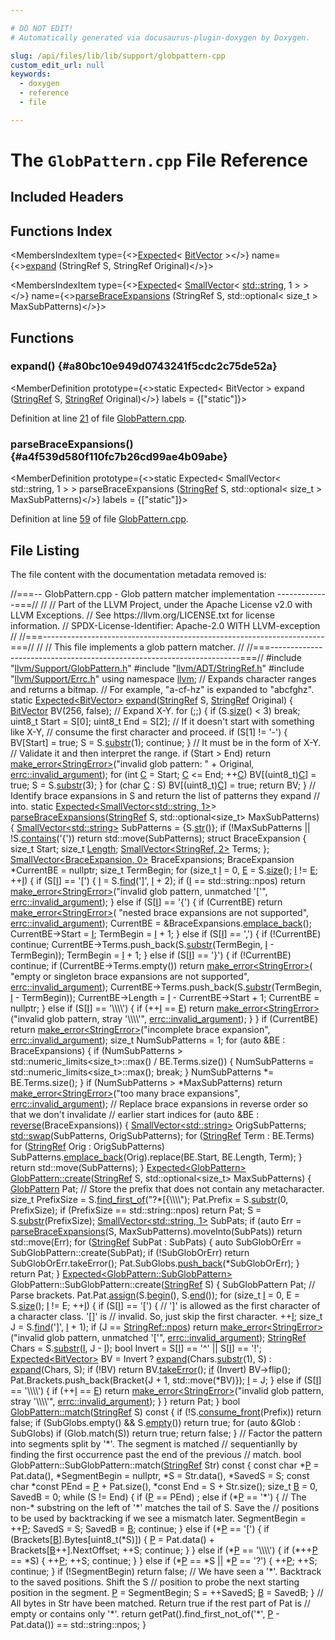 ```yaml
---

# DO NOT EDIT!
# Automatically generated via docusaurus-plugin-doxygen by Doxygen.

slug: /api/files/lib/lib/support/globpattern-cpp
custom_edit_url: null
keywords:
  - doxygen
  - reference
  - file

---
```





# The `GlobPattern.cpp` File Reference

<DoxygenPage pluginConfig={pluginConfig}>



## Included Headers

<IncludesList>
<IncludesListItem
  filePath="llvm/Support/GlobPattern.h"
  permalink="/docs/api/files/include/include/llvm/include/llvm/support/globpattern-h"
  isLocal="true" />
<IncludesListItem
  filePath="llvm/ADT/StringRef.h"
  permalink="/docs/api/files/include/include/llvm/include/llvm/adt/stringref-h"
  isLocal="true" />
<IncludesListItem
  filePath="llvm/Support/Errc.h"
  permalink="/docs/api/files/include/include/llvm/include/llvm/support/errc-h"
  isLocal="true" />
</IncludesList>

## Functions Index

<MembersIndex>

<MembersIndexItem
  type={<><a href="/docs/api/classes/llvm/expected">Expected</a>&lt; <a href="/docs/api/classes/llvm/bitvector">BitVector</a> &gt;</>}
  name={<><a href="#a80bc10e949d0743241f5cdc2c75de52a">expand</a> (StringRef S, StringRef Original)</>}>
</MembersIndexItem>

<MembersIndexItem
  type={<><a href="/docs/api/classes/llvm/expected">Expected</a>&lt; <a href="/docs/api/classes/llvm/smallvector">SmallVector</a>&lt; <a href="/docs/api/files/include/include/llvm/include/llvm/demangle/itaniumdemangle-h/#ae2b0d0345572d6718e219aa76d1d54edab45cffe084dd3d20d928bee85e7b0f21">std::string</a>, 1 &gt; &gt;</>}
  name={<><a href="#a4f539d580f110fc7b26cd99ae4b09abe">parseBraceExpansions</a> (StringRef S, std::optional&lt; size&#95;t &gt; MaxSubPatterns)</>}>
</MembersIndexItem>

</MembersIndex>


<SectionDefinition>

## Functions

### expand() {#a80bc10e949d0743241f5cdc2c75de52a}

<MemberDefinition
  prototype={<>static Expected&lt; BitVector &gt; expand (<a href="/docs/api/classes/llvm/stringref">StringRef</a> S, <a href="/docs/api/classes/llvm/stringref">StringRef</a> Original)</>}
  labels = {["static"]}>

Definition at line <a href="#l00021">21</a> of file <a href="/docs/api/files/lib/lib/support/globpattern-cpp">GlobPattern.cpp</a>.
</MemberDefinition>

### parseBraceExpansions() {#a4f539d580f110fc7b26cd99ae4b09abe}

<MemberDefinition
  prototype={<>static Expected&lt; SmallVector&lt; std::string, 1 &gt; &gt; parseBraceExpansions (<a href="/docs/api/classes/llvm/stringref">StringRef</a> S, std::optional&lt; size&#95;t &gt; MaxSubPatterns)</>}
  labels = {["static"]}>

Definition at line <a href="#l00059">59</a> of file <a href="/docs/api/files/lib/lib/support/globpattern-cpp">GlobPattern.cpp</a>.
</MemberDefinition>

</SectionDefinition>

## File Listing

The file content with the documentation metadata removed is:

<ProgramListing>

<Link id="l00001" /><CodeLine lineNumber="1"><span class="doxyHighlightComment">//===-- GlobPattern.cpp - Glob pattern matcher implementation -------------===//</span></CodeLine>
<Link id="l00002" /><CodeLine lineNumber="2"><span class="doxyHighlightComment">//</span></CodeLine>
<Link id="l00003" /><CodeLine lineNumber="3"><span class="doxyHighlightComment">// Part of the LLVM Project, under the Apache License v2.0 with LLVM Exceptions.</span></CodeLine>
<Link id="l00004" /><CodeLine lineNumber="4"><span class="doxyHighlightComment">// See https://llvm.org/LICENSE.txt for license information.</span></CodeLine>
<Link id="l00005" /><CodeLine lineNumber="5"><span class="doxyHighlightComment">// SPDX-License-Identifier: Apache-2.0 WITH LLVM-exception</span></CodeLine>
<Link id="l00006" /><CodeLine lineNumber="6"><span class="doxyHighlightComment">//</span></CodeLine>
<Link id="l00007" /><CodeLine lineNumber="7"><span class="doxyHighlightComment">//===----------------------------------------------------------------------===//</span></CodeLine>
<Link id="l00008" /><CodeLine lineNumber="8"><span class="doxyHighlightComment">//</span></CodeLine>
<Link id="l00009" /><CodeLine lineNumber="9"><span class="doxyHighlightComment">// This file implements a glob pattern matcher.</span></CodeLine>
<Link id="l00010" /><CodeLine lineNumber="10"><span class="doxyHighlightComment">//</span></CodeLine>
<Link id="l00011" /><CodeLine lineNumber="11"><span class="doxyHighlightComment">//===----------------------------------------------------------------------===//</span></CodeLine>
<Link id="l00012" /><CodeLine lineNumber="12"></CodeLine>
<Link id="l00013" /><CodeLine lineNumber="13"><span class="doxyHighlightPreprocessor">#include &quot;<a href="/docs/api/files/include/include/llvm/include/llvm/support/globpattern-h">llvm/Support/GlobPattern.h</a>&quot;</span></CodeLine>
<Link id="l00014" /><CodeLine lineNumber="14"><span class="doxyHighlightPreprocessor">#include &quot;<a href="/docs/api/files/include/include/llvm/include/llvm/adt/stringref-h">llvm/ADT/StringRef.h</a>&quot;</span></CodeLine>
<Link id="l00015" /><CodeLine lineNumber="15"><span class="doxyHighlightPreprocessor">#include &quot;<a href="/docs/api/files/include/include/llvm/include/llvm/support/errc-h">llvm/Support/Errc.h</a>&quot;</span></CodeLine>
<Link id="l00016" /><CodeLine lineNumber="16"></CodeLine>
<Link id="l00017" /><CodeLine lineNumber="17"><span class="doxyHighlightKeyword">using namespace </span><span class="doxyHighlight"><a href="/docs/api/namespaces/llvm">llvm</a>;</span></CodeLine>
<Link id="l00018" /><CodeLine lineNumber="18"></CodeLine>
<Link id="l00019" /><CodeLine lineNumber="19"><span class="doxyHighlightComment">// Expands character ranges and returns a bitmap.</span></CodeLine>
<Link id="l00020" /><CodeLine lineNumber="20"><span class="doxyHighlightComment">// For example, &quot;a-cf-hz&quot; is expanded to &quot;abcfghz&quot;.</span></CodeLine>
<Link id="l00021" /><CodeLine lineNumber="21" lineLink="#a80bc10e949d0743241f5cdc2c75de52a"><span class="doxyHighlightKeyword">static</span><span class="doxyHighlight"> <a href="/docs/api/classes/llvm/expected">Expected&lt;BitVector&gt;</a> <a href="#a80bc10e949d0743241f5cdc2c75de52a">expand</a>(<a href="/docs/api/classes/llvm/stringref">StringRef</a> S, <a href="/docs/api/classes/llvm/stringref">StringRef</a> Original) &#123;</span></CodeLine>
<Link id="l00022" /><CodeLine lineNumber="22"><span class="doxyHighlight">  <a href="/docs/api/classes/llvm/bitvector">BitVector</a> BV(256, </span><span class="doxyHighlightKeyword">false</span><span class="doxyHighlight">);</span></CodeLine>
<Link id="l00023" /><CodeLine lineNumber="23"></CodeLine>
<Link id="l00024" /><CodeLine lineNumber="24"><span class="doxyHighlight">  </span><span class="doxyHighlightComment">// Expand X-Y.</span></CodeLine>
<Link id="l00025" /><CodeLine lineNumber="25"><span class="doxyHighlight">  </span><span class="doxyHighlightKeywordFlow">for</span><span class="doxyHighlight"> (;;) &#123;</span></CodeLine>
<Link id="l00026" /><CodeLine lineNumber="26"><span class="doxyHighlight">    </span><span class="doxyHighlightKeywordFlow">if</span><span class="doxyHighlight"> (S.<a href="/docs/api/classes/llvm/stringref/#a5db9240c74644c67759dd0f901fc3c7d">size</a>() &lt; 3)</span></CodeLine>
<Link id="l00027" /><CodeLine lineNumber="27"><span class="doxyHighlight">      </span><span class="doxyHighlightKeywordFlow">break</span><span class="doxyHighlight">;</span></CodeLine>
<Link id="l00028" /><CodeLine lineNumber="28"></CodeLine>
<Link id="l00029" /><CodeLine lineNumber="29"><span class="doxyHighlight">    uint8&#95;t Start = S&#91;0&#93;;</span></CodeLine>
<Link id="l00030" /><CodeLine lineNumber="30"><span class="doxyHighlight">    uint8&#95;t End = S&#91;2&#93;;</span></CodeLine>
<Link id="l00031" /><CodeLine lineNumber="31"></CodeLine>
<Link id="l00032" /><CodeLine lineNumber="32"><span class="doxyHighlight">    </span><span class="doxyHighlightComment">// If it doesn&#39;t start with something like X-Y,</span></CodeLine>
<Link id="l00033" /><CodeLine lineNumber="33"><span class="doxyHighlight">    </span><span class="doxyHighlightComment">// consume the first character and proceed.</span></CodeLine>
<Link id="l00034" /><CodeLine lineNumber="34"><span class="doxyHighlight">    </span><span class="doxyHighlightKeywordFlow">if</span><span class="doxyHighlight"> (S&#91;1&#93; != </span><span class="doxyHighlightCharLiteral">&#39;-&#39;</span><span class="doxyHighlight">) &#123;</span></CodeLine>
<Link id="l00035" /><CodeLine lineNumber="35"><span class="doxyHighlight">      BV&#91;Start&#93; = </span><span class="doxyHighlightKeyword">true</span><span class="doxyHighlight">;</span></CodeLine>
<Link id="l00036" /><CodeLine lineNumber="36"><span class="doxyHighlight">      S = S.<a href="/docs/api/classes/llvm/stringref/#a25f1fd81f2132805676c82ab8ae0c109">substr</a>(1);</span></CodeLine>
<Link id="l00037" /><CodeLine lineNumber="37"><span class="doxyHighlight">      </span><span class="doxyHighlightKeywordFlow">continue</span><span class="doxyHighlight">;</span></CodeLine>
<Link id="l00038" /><CodeLine lineNumber="38"><span class="doxyHighlight">    &#125;</span></CodeLine>
<Link id="l00039" /><CodeLine lineNumber="39"></CodeLine>
<Link id="l00040" /><CodeLine lineNumber="40"><span class="doxyHighlight">    </span><span class="doxyHighlightComment">// It must be in the form of X-Y.</span></CodeLine>
<Link id="l00041" /><CodeLine lineNumber="41"><span class="doxyHighlight">    </span><span class="doxyHighlightComment">// Validate it and then interpret the range.</span></CodeLine>
<Link id="l00042" /><CodeLine lineNumber="42"><span class="doxyHighlight">    </span><span class="doxyHighlightKeywordFlow">if</span><span class="doxyHighlight"> (Start &gt; End)</span></CodeLine>
<Link id="l00043" /><CodeLine lineNumber="43"><span class="doxyHighlight">      </span><span class="doxyHighlightKeywordFlow">return</span><span class="doxyHighlight"> <a href="/docs/api/namespaces/llvm/#a9999bd897fc8a1648bd69b36fee2d357">make&#95;error&lt;StringError&gt;</a>(</span><span class="doxyHighlightStringLiteral">&quot;invalid glob pattern: &quot;</span><span class="doxyHighlight"> + Original,</span></CodeLine>
<Link id="l00044" /><CodeLine lineNumber="44"><span class="doxyHighlight">                                     <a href="/docs/api/namespaces/llvm/#a59739a4f15fb2ec57a6b7fcfe938546bae55d43eabeefe5a8271b4a3c898bd18f">errc::invalid&#95;argument</a>);</span></CodeLine>
<Link id="l00045" /><CodeLine lineNumber="45"></CodeLine>
<Link id="l00046" /><CodeLine lineNumber="46"><span class="doxyHighlight">    </span><span class="doxyHighlightKeywordFlow">for</span><span class="doxyHighlight"> (</span><span class="doxyHighlightKeywordType">int</span><span class="doxyHighlight"> <a href="/docs/api/namespaces/llvm/callingconv/#ac6aa1387c4375260e2468eb5a77fdb4cafd841a49aec1539bc88abc8ff9e170fb">C</a> = Start; <a href="/docs/api/namespaces/llvm/callingconv/#ac6aa1387c4375260e2468eb5a77fdb4cafd841a49aec1539bc88abc8ff9e170fb">C</a> &lt;= End; ++<a href="/docs/api/namespaces/llvm/callingconv/#ac6aa1387c4375260e2468eb5a77fdb4cafd841a49aec1539bc88abc8ff9e170fb">C</a>)</span></CodeLine>
<Link id="l00047" /><CodeLine lineNumber="47"><span class="doxyHighlight">      BV&#91;(uint8&#95;t)<a href="/docs/api/namespaces/llvm/callingconv/#ac6aa1387c4375260e2468eb5a77fdb4cafd841a49aec1539bc88abc8ff9e170fb">C</a>&#93; = </span><span class="doxyHighlightKeyword">true</span><span class="doxyHighlight">;</span></CodeLine>
<Link id="l00048" /><CodeLine lineNumber="48"><span class="doxyHighlight">    S = S.<a href="/docs/api/classes/llvm/stringref/#a25f1fd81f2132805676c82ab8ae0c109">substr</a>(3);</span></CodeLine>
<Link id="l00049" /><CodeLine lineNumber="49"><span class="doxyHighlight">  &#125;</span></CodeLine>
<Link id="l00050" /><CodeLine lineNumber="50"></CodeLine>
<Link id="l00051" /><CodeLine lineNumber="51"><span class="doxyHighlight">  </span><span class="doxyHighlightKeywordFlow">for</span><span class="doxyHighlight"> (</span><span class="doxyHighlightKeywordType">char</span><span class="doxyHighlight"> <a href="/docs/api/namespaces/llvm/callingconv/#ac6aa1387c4375260e2468eb5a77fdb4cafd841a49aec1539bc88abc8ff9e170fb">C</a> : S)</span></CodeLine>
<Link id="l00052" /><CodeLine lineNumber="52"><span class="doxyHighlight">    BV&#91;(uint8&#95;t)<a href="/docs/api/namespaces/llvm/callingconv/#ac6aa1387c4375260e2468eb5a77fdb4cafd841a49aec1539bc88abc8ff9e170fb">C</a>&#93; = </span><span class="doxyHighlightKeyword">true</span><span class="doxyHighlight">;</span></CodeLine>
<Link id="l00053" /><CodeLine lineNumber="53"><span class="doxyHighlight">  </span><span class="doxyHighlightKeywordFlow">return</span><span class="doxyHighlight"> BV;</span></CodeLine>
<Link id="l00054" /><CodeLine lineNumber="54"><span class="doxyHighlight">&#125;</span></CodeLine>
<Link id="l00055" /><CodeLine lineNumber="55"></CodeLine>
<Link id="l00056" /><CodeLine lineNumber="56"><span class="doxyHighlightComment">// Identify brace expansions in S and return the list of patterns they expand</span></CodeLine>
<Link id="l00057" /><CodeLine lineNumber="57"><span class="doxyHighlightComment">// into.</span></CodeLine>
<Link id="l00058" /><CodeLine lineNumber="58"><span class="doxyHighlightKeyword">static</span><span class="doxyHighlight"> <a href="/docs/api/classes/llvm/expected">Expected&lt;SmallVector&lt;std::string, 1&gt;</a>&gt;</span></CodeLine>
<Link id="l00059" /><CodeLine lineNumber="59" lineLink="#a4f539d580f110fc7b26cd99ae4b09abe"><span class="doxyHighlight"><a href="#a4f539d580f110fc7b26cd99ae4b09abe">parseBraceExpansions</a>(<a href="/docs/api/classes/llvm/stringref">StringRef</a> S, std::optional&lt;size&#95;t&gt; MaxSubPatterns) &#123;</span></CodeLine>
<Link id="l00060" /><CodeLine lineNumber="60"><span class="doxyHighlight">  <a href="/docs/api/classes/llvm/smallvector">SmallVector&lt;std::string&gt;</a> SubPatterns = &#123;S.<a href="/docs/api/classes/llvm/stringref/#a223dd14e7d12bc5cea01889b972a98b2">str</a>()&#125;;</span></CodeLine>
<Link id="l00061" /><CodeLine lineNumber="61"><span class="doxyHighlight">  </span><span class="doxyHighlightKeywordFlow">if</span><span class="doxyHighlight"> (!MaxSubPatterns || !S.<a href="/docs/api/classes/llvm/stringref/#a83a294111af6d4412163b209725ca556">contains</a>(</span><span class="doxyHighlightCharLiteral">&#39;&#123;&#39;</span><span class="doxyHighlight">))</span></CodeLine>
<Link id="l00062" /><CodeLine lineNumber="62"><span class="doxyHighlight">    </span><span class="doxyHighlightKeywordFlow">return</span><span class="doxyHighlight"> std::move(SubPatterns);</span></CodeLine>
<Link id="l00063" /><CodeLine lineNumber="63"></CodeLine>
<Link id="l00064" /><CodeLine lineNumber="64"><span class="doxyHighlight">  </span><span class="doxyHighlightKeyword">struct </span><span class="doxyHighlight">BraceExpansion &#123;</span></CodeLine>
<Link id="l00065" /><CodeLine lineNumber="65"><span class="doxyHighlight">    </span><span class="doxyHighlightKeywordType">size&#95;t</span><span class="doxyHighlight"> Start;</span></CodeLine>
<Link id="l00066" /><CodeLine lineNumber="66"><span class="doxyHighlight">    </span><span class="doxyHighlightKeywordType">size&#95;t</span><span class="doxyHighlight"> <a href="/docs/api/namespaces/llvm/#a05f5b9a11bdcc5feba62899f95dcf878af6d9f1c7b49b7601fae6a545002a6763">Length</a>;</span></CodeLine>
<Link id="l00067" /><CodeLine lineNumber="67"><span class="doxyHighlight">    <a href="/docs/api/classes/llvm/smallvector">SmallVector&lt;StringRef, 2&gt;</a> Terms;</span></CodeLine>
<Link id="l00068" /><CodeLine lineNumber="68"><span class="doxyHighlight">  &#125;;</span></CodeLine>
<Link id="l00069" /><CodeLine lineNumber="69"><span class="doxyHighlight">  <a href="/docs/api/classes/llvm/smallvector">SmallVector&lt;BraceExpansion, 0&gt;</a> BraceExpansions;</span></CodeLine>
<Link id="l00070" /><CodeLine lineNumber="70"></CodeLine>
<Link id="l00071" /><CodeLine lineNumber="71"><span class="doxyHighlight">  BraceExpansion &#42;CurrentBE = </span><span class="doxyHighlightKeyword">nullptr</span><span class="doxyHighlight">;</span></CodeLine>
<Link id="l00072" /><CodeLine lineNumber="72"><span class="doxyHighlight">  </span><span class="doxyHighlightKeywordType">size&#95;t</span><span class="doxyHighlight"> TermBegin;</span></CodeLine>
<Link id="l00073" /><CodeLine lineNumber="73"><span class="doxyHighlight">  </span><span class="doxyHighlightKeywordFlow">for</span><span class="doxyHighlight"> (</span><span class="doxyHighlightKeywordType">size&#95;t</span><span class="doxyHighlight"> <a href="/docs/api/files/lib/lib/support/md5-cpp/#ac0eafdc9ee161b71e7af98af736952fd">I</a> = 0, <a href="/docs/api/files/lib/lib/ir/builtingcs-cpp/#abb2b3a60ccc38a28239e19a1646e0c8a">E</a> = S.<a href="/docs/api/classes/llvm/stringref/#a5db9240c74644c67759dd0f901fc3c7d">size</a>(); <a href="/docs/api/files/lib/lib/support/md5-cpp/#ac0eafdc9ee161b71e7af98af736952fd">I</a> != <a href="/docs/api/files/lib/lib/ir/builtingcs-cpp/#abb2b3a60ccc38a28239e19a1646e0c8a">E</a>; ++<a href="/docs/api/files/lib/lib/support/md5-cpp/#ac0eafdc9ee161b71e7af98af736952fd">I</a>) &#123;</span></CodeLine>
<Link id="l00074" /><CodeLine lineNumber="74"><span class="doxyHighlight">    </span><span class="doxyHighlightKeywordFlow">if</span><span class="doxyHighlight"> (S&#91;<a href="/docs/api/files/lib/lib/support/md5-cpp/#ac0eafdc9ee161b71e7af98af736952fd">I</a>&#93; == </span><span class="doxyHighlightCharLiteral">&#39;&#91;&#39;</span><span class="doxyHighlight">) &#123;</span></CodeLine>
<Link id="l00075" /><CodeLine lineNumber="75"><span class="doxyHighlight">      <a href="/docs/api/files/lib/lib/support/md5-cpp/#ac0eafdc9ee161b71e7af98af736952fd">I</a> = S.<a href="/docs/api/classes/llvm/stringref/#aab312a8386488873bac2eddfc67c22be">find</a>(</span><span class="doxyHighlightCharLiteral">&#39;&#93;&#39;</span><span class="doxyHighlight">, <a href="/docs/api/files/lib/lib/support/md5-cpp/#ac0eafdc9ee161b71e7af98af736952fd">I</a> + 2);</span></CodeLine>
<Link id="l00076" /><CodeLine lineNumber="76"><span class="doxyHighlight">      </span><span class="doxyHighlightKeywordFlow">if</span><span class="doxyHighlight"> (<a href="/docs/api/files/lib/lib/support/md5-cpp/#ac0eafdc9ee161b71e7af98af736952fd">I</a> == std::string::npos)</span></CodeLine>
<Link id="l00077" /><CodeLine lineNumber="77"><span class="doxyHighlight">        </span><span class="doxyHighlightKeywordFlow">return</span><span class="doxyHighlight"> <a href="/docs/api/namespaces/llvm/#a9999bd897fc8a1648bd69b36fee2d357">make&#95;error&lt;StringError&gt;</a>(</span><span class="doxyHighlightStringLiteral">&quot;invalid glob pattern, unmatched &#39;&#91;&#39;&quot;</span><span class="doxyHighlight">,</span></CodeLine>
<Link id="l00078" /><CodeLine lineNumber="78"><span class="doxyHighlight">                                       <a href="/docs/api/namespaces/llvm/#a59739a4f15fb2ec57a6b7fcfe938546bae55d43eabeefe5a8271b4a3c898bd18f">errc::invalid&#95;argument</a>);</span></CodeLine>
<Link id="l00079" /><CodeLine lineNumber="79"><span class="doxyHighlight">    &#125; </span><span class="doxyHighlightKeywordFlow">else</span><span class="doxyHighlight"> </span><span class="doxyHighlightKeywordFlow">if</span><span class="doxyHighlight"> (S&#91;<a href="/docs/api/files/lib/lib/support/md5-cpp/#ac0eafdc9ee161b71e7af98af736952fd">I</a>&#93; == </span><span class="doxyHighlightCharLiteral">&#39;&#123;&#39;</span><span class="doxyHighlight">) &#123;</span></CodeLine>
<Link id="l00080" /><CodeLine lineNumber="80"><span class="doxyHighlight">      </span><span class="doxyHighlightKeywordFlow">if</span><span class="doxyHighlight"> (CurrentBE)</span></CodeLine>
<Link id="l00081" /><CodeLine lineNumber="81"><span class="doxyHighlight">        </span><span class="doxyHighlightKeywordFlow">return</span><span class="doxyHighlight"> <a href="/docs/api/namespaces/llvm/#a9999bd897fc8a1648bd69b36fee2d357">make&#95;error&lt;StringError&gt;</a>(</span></CodeLine>
<Link id="l00082" /><CodeLine lineNumber="82"><span class="doxyHighlight">            </span><span class="doxyHighlightStringLiteral">&quot;nested brace expansions are not supported&quot;</span><span class="doxyHighlight">,</span></CodeLine>
<Link id="l00083" /><CodeLine lineNumber="83"><span class="doxyHighlight">            <a href="/docs/api/namespaces/llvm/#a59739a4f15fb2ec57a6b7fcfe938546bae55d43eabeefe5a8271b4a3c898bd18f">errc::invalid&#95;argument</a>);</span></CodeLine>
<Link id="l00084" /><CodeLine lineNumber="84"><span class="doxyHighlight">      CurrentBE = &amp;BraceExpansions.<a href="/docs/api/classes/llvm/smallvectorimpl/#a396fcfee6914c76974b73c3d203da6a5">emplace&#95;back</a>();</span></CodeLine>
<Link id="l00085" /><CodeLine lineNumber="85"><span class="doxyHighlight">      CurrentBE-&gt;Start = <a href="/docs/api/files/lib/lib/support/md5-cpp/#ac0eafdc9ee161b71e7af98af736952fd">I</a>;</span></CodeLine>
<Link id="l00086" /><CodeLine lineNumber="86"><span class="doxyHighlight">      TermBegin = <a href="/docs/api/files/lib/lib/support/md5-cpp/#ac0eafdc9ee161b71e7af98af736952fd">I</a> + 1;</span></CodeLine>
<Link id="l00087" /><CodeLine lineNumber="87"><span class="doxyHighlight">    &#125; </span><span class="doxyHighlightKeywordFlow">else</span><span class="doxyHighlight"> </span><span class="doxyHighlightKeywordFlow">if</span><span class="doxyHighlight"> (S&#91;<a href="/docs/api/files/lib/lib/support/md5-cpp/#ac0eafdc9ee161b71e7af98af736952fd">I</a>&#93; == </span><span class="doxyHighlightCharLiteral">&#39;,&#39;</span><span class="doxyHighlight">) &#123;</span></CodeLine>
<Link id="l00088" /><CodeLine lineNumber="88"><span class="doxyHighlight">      </span><span class="doxyHighlightKeywordFlow">if</span><span class="doxyHighlight"> (!CurrentBE)</span></CodeLine>
<Link id="l00089" /><CodeLine lineNumber="89"><span class="doxyHighlight">        </span><span class="doxyHighlightKeywordFlow">continue</span><span class="doxyHighlight">;</span></CodeLine>
<Link id="l00090" /><CodeLine lineNumber="90"><span class="doxyHighlight">      CurrentBE-&gt;Terms.push&#95;back(S.<a href="/docs/api/classes/llvm/stringref/#a25f1fd81f2132805676c82ab8ae0c109">substr</a>(TermBegin, <a href="/docs/api/files/lib/lib/support/md5-cpp/#ac0eafdc9ee161b71e7af98af736952fd">I</a> - TermBegin));</span></CodeLine>
<Link id="l00091" /><CodeLine lineNumber="91"><span class="doxyHighlight">      TermBegin = <a href="/docs/api/files/lib/lib/support/md5-cpp/#ac0eafdc9ee161b71e7af98af736952fd">I</a> + 1;</span></CodeLine>
<Link id="l00092" /><CodeLine lineNumber="92"><span class="doxyHighlight">    &#125; </span><span class="doxyHighlightKeywordFlow">else</span><span class="doxyHighlight"> </span><span class="doxyHighlightKeywordFlow">if</span><span class="doxyHighlight"> (S&#91;<a href="/docs/api/files/lib/lib/support/md5-cpp/#ac0eafdc9ee161b71e7af98af736952fd">I</a>&#93; == </span><span class="doxyHighlightCharLiteral">&#39;&#125;&#39;</span><span class="doxyHighlight">) &#123;</span></CodeLine>
<Link id="l00093" /><CodeLine lineNumber="93"><span class="doxyHighlight">      </span><span class="doxyHighlightKeywordFlow">if</span><span class="doxyHighlight"> (!CurrentBE)</span></CodeLine>
<Link id="l00094" /><CodeLine lineNumber="94"><span class="doxyHighlight">        </span><span class="doxyHighlightKeywordFlow">continue</span><span class="doxyHighlight">;</span></CodeLine>
<Link id="l00095" /><CodeLine lineNumber="95"><span class="doxyHighlight">      </span><span class="doxyHighlightKeywordFlow">if</span><span class="doxyHighlight"> (CurrentBE-&gt;Terms.empty())</span></CodeLine>
<Link id="l00096" /><CodeLine lineNumber="96"><span class="doxyHighlight">        </span><span class="doxyHighlightKeywordFlow">return</span><span class="doxyHighlight"> <a href="/docs/api/namespaces/llvm/#a9999bd897fc8a1648bd69b36fee2d357">make&#95;error&lt;StringError&gt;</a>(</span></CodeLine>
<Link id="l00097" /><CodeLine lineNumber="97"><span class="doxyHighlight">            </span><span class="doxyHighlightStringLiteral">&quot;empty or singleton brace expansions are not supported&quot;</span><span class="doxyHighlight">,</span></CodeLine>
<Link id="l00098" /><CodeLine lineNumber="98"><span class="doxyHighlight">            <a href="/docs/api/namespaces/llvm/#a59739a4f15fb2ec57a6b7fcfe938546bae55d43eabeefe5a8271b4a3c898bd18f">errc::invalid&#95;argument</a>);</span></CodeLine>
<Link id="l00099" /><CodeLine lineNumber="99"><span class="doxyHighlight">      CurrentBE-&gt;Terms.push&#95;back(S.<a href="/docs/api/classes/llvm/stringref/#a25f1fd81f2132805676c82ab8ae0c109">substr</a>(TermBegin, <a href="/docs/api/files/lib/lib/support/md5-cpp/#ac0eafdc9ee161b71e7af98af736952fd">I</a> - TermBegin));</span></CodeLine>
<Link id="l00100" /><CodeLine lineNumber="100"><span class="doxyHighlight">      CurrentBE-&gt;Length = <a href="/docs/api/files/lib/lib/support/md5-cpp/#ac0eafdc9ee161b71e7af98af736952fd">I</a> - CurrentBE-&gt;Start + 1;</span></CodeLine>
<Link id="l00101" /><CodeLine lineNumber="101"><span class="doxyHighlight">      CurrentBE = </span><span class="doxyHighlightKeyword">nullptr</span><span class="doxyHighlight">;</span></CodeLine>
<Link id="l00102" /><CodeLine lineNumber="102"><span class="doxyHighlight">    &#125; </span><span class="doxyHighlightKeywordFlow">else</span><span class="doxyHighlight"> </span><span class="doxyHighlightKeywordFlow">if</span><span class="doxyHighlight"> (S&#91;<a href="/docs/api/files/lib/lib/support/md5-cpp/#ac0eafdc9ee161b71e7af98af736952fd">I</a>&#93; == </span><span class="doxyHighlightCharLiteral">&#39;\\\\&#39;</span><span class="doxyHighlight">) &#123;</span></CodeLine>
<Link id="l00103" /><CodeLine lineNumber="103"><span class="doxyHighlight">      </span><span class="doxyHighlightKeywordFlow">if</span><span class="doxyHighlight"> (++<a href="/docs/api/files/lib/lib/support/md5-cpp/#ac0eafdc9ee161b71e7af98af736952fd">I</a> == <a href="/docs/api/files/lib/lib/ir/builtingcs-cpp/#abb2b3a60ccc38a28239e19a1646e0c8a">E</a>)</span></CodeLine>
<Link id="l00104" /><CodeLine lineNumber="104"><span class="doxyHighlight">        </span><span class="doxyHighlightKeywordFlow">return</span><span class="doxyHighlight"> <a href="/docs/api/namespaces/llvm/#a9999bd897fc8a1648bd69b36fee2d357">make&#95;error&lt;StringError&gt;</a>(</span><span class="doxyHighlightStringLiteral">&quot;invalid glob pattern, stray &#39;\\\\&#39;&quot;</span><span class="doxyHighlight">,</span></CodeLine>
<Link id="l00105" /><CodeLine lineNumber="105"><span class="doxyHighlight">                                       <a href="/docs/api/namespaces/llvm/#a59739a4f15fb2ec57a6b7fcfe938546bae55d43eabeefe5a8271b4a3c898bd18f">errc::invalid&#95;argument</a>);</span></CodeLine>
<Link id="l00106" /><CodeLine lineNumber="106"><span class="doxyHighlight">    &#125;</span></CodeLine>
<Link id="l00107" /><CodeLine lineNumber="107"><span class="doxyHighlight">  &#125;</span></CodeLine>
<Link id="l00108" /><CodeLine lineNumber="108"><span class="doxyHighlight">  </span><span class="doxyHighlightKeywordFlow">if</span><span class="doxyHighlight"> (CurrentBE)</span></CodeLine>
<Link id="l00109" /><CodeLine lineNumber="109"><span class="doxyHighlight">    </span><span class="doxyHighlightKeywordFlow">return</span><span class="doxyHighlight"> <a href="/docs/api/namespaces/llvm/#a9999bd897fc8a1648bd69b36fee2d357">make&#95;error&lt;StringError&gt;</a>(</span><span class="doxyHighlightStringLiteral">&quot;incomplete brace expansion&quot;</span><span class="doxyHighlight">,</span></CodeLine>
<Link id="l00110" /><CodeLine lineNumber="110"><span class="doxyHighlight">                                   <a href="/docs/api/namespaces/llvm/#a59739a4f15fb2ec57a6b7fcfe938546bae55d43eabeefe5a8271b4a3c898bd18f">errc::invalid&#95;argument</a>);</span></CodeLine>
<Link id="l00111" /><CodeLine lineNumber="111"></CodeLine>
<Link id="l00112" /><CodeLine lineNumber="112"><span class="doxyHighlight">  </span><span class="doxyHighlightKeywordType">size&#95;t</span><span class="doxyHighlight"> NumSubPatterns = 1;</span></CodeLine>
<Link id="l00113" /><CodeLine lineNumber="113"><span class="doxyHighlight">  </span><span class="doxyHighlightKeywordFlow">for</span><span class="doxyHighlight"> (</span><span class="doxyHighlightKeyword">auto</span><span class="doxyHighlight"> &amp;BE : BraceExpansions) &#123;</span></CodeLine>
<Link id="l00114" /><CodeLine lineNumber="114"><span class="doxyHighlight">    </span><span class="doxyHighlightKeywordFlow">if</span><span class="doxyHighlight"> (NumSubPatterns &gt; std::numeric&#95;limits&lt;size&#95;t&gt;::max() / BE.Terms.size()) &#123;</span></CodeLine>
<Link id="l00115" /><CodeLine lineNumber="115"><span class="doxyHighlight">      NumSubPatterns = std::numeric&#95;limits&lt;size&#95;t&gt;::max();</span></CodeLine>
<Link id="l00116" /><CodeLine lineNumber="116"><span class="doxyHighlight">      </span><span class="doxyHighlightKeywordFlow">break</span><span class="doxyHighlight">;</span></CodeLine>
<Link id="l00117" /><CodeLine lineNumber="117"><span class="doxyHighlight">    &#125;</span></CodeLine>
<Link id="l00118" /><CodeLine lineNumber="118"><span class="doxyHighlight">    NumSubPatterns &#42;= BE.Terms.size();</span></CodeLine>
<Link id="l00119" /><CodeLine lineNumber="119"><span class="doxyHighlight">  &#125;</span></CodeLine>
<Link id="l00120" /><CodeLine lineNumber="120"><span class="doxyHighlight">  </span><span class="doxyHighlightKeywordFlow">if</span><span class="doxyHighlight"> (NumSubPatterns &gt; &#42;MaxSubPatterns)</span></CodeLine>
<Link id="l00121" /><CodeLine lineNumber="121"><span class="doxyHighlight">    </span><span class="doxyHighlightKeywordFlow">return</span><span class="doxyHighlight"> <a href="/docs/api/namespaces/llvm/#a9999bd897fc8a1648bd69b36fee2d357">make&#95;error&lt;StringError&gt;</a>(</span><span class="doxyHighlightStringLiteral">&quot;too many brace expansions&quot;</span><span class="doxyHighlight">,</span></CodeLine>
<Link id="l00122" /><CodeLine lineNumber="122"><span class="doxyHighlight">                                   <a href="/docs/api/namespaces/llvm/#a59739a4f15fb2ec57a6b7fcfe938546bae55d43eabeefe5a8271b4a3c898bd18f">errc::invalid&#95;argument</a>);</span></CodeLine>
<Link id="l00123" /><CodeLine lineNumber="123"><span class="doxyHighlight">  </span><span class="doxyHighlightComment">// Replace brace expansions in reverse order so that we don&#39;t invalidate</span></CodeLine>
<Link id="l00124" /><CodeLine lineNumber="124"><span class="doxyHighlight">  </span><span class="doxyHighlightComment">// earlier start indices</span></CodeLine>
<Link id="l00125" /><CodeLine lineNumber="125"><span class="doxyHighlight">  </span><span class="doxyHighlightKeywordFlow">for</span><span class="doxyHighlight"> (</span><span class="doxyHighlightKeyword">auto</span><span class="doxyHighlight"> &amp;BE : <a href="/docs/api/namespaces/llvm/#a6b0ac1fa4f05de76413c5e0ca6334035">reverse</a>(BraceExpansions)) &#123;</span></CodeLine>
<Link id="l00126" /><CodeLine lineNumber="126"><span class="doxyHighlight">    <a href="/docs/api/classes/llvm/smallvector">SmallVector&lt;std::string&gt;</a> OrigSubPatterns;</span></CodeLine>
<Link id="l00127" /><CodeLine lineNumber="127"><span class="doxyHighlight">    <a href="/docs/api/namespaces/std/#ab8424022895aee3e366fb9a32f2883cb">std::swap</a>(SubPatterns, OrigSubPatterns);</span></CodeLine>
<Link id="l00128" /><CodeLine lineNumber="128"><span class="doxyHighlight">    </span><span class="doxyHighlightKeywordFlow">for</span><span class="doxyHighlight"> (<a href="/docs/api/classes/llvm/stringref">StringRef</a> Term : BE.Terms)</span></CodeLine>
<Link id="l00129" /><CodeLine lineNumber="129"><span class="doxyHighlight">      </span><span class="doxyHighlightKeywordFlow">for</span><span class="doxyHighlight"> (<a href="/docs/api/classes/llvm/stringref">StringRef</a> Orig : OrigSubPatterns)</span></CodeLine>
<Link id="l00130" /><CodeLine lineNumber="130"><span class="doxyHighlight">        SubPatterns.<a href="/docs/api/classes/llvm/smallvectorimpl/#a396fcfee6914c76974b73c3d203da6a5">emplace&#95;back</a>(Orig).replace(BE.Start, BE.Length, Term);</span></CodeLine>
<Link id="l00131" /><CodeLine lineNumber="131"><span class="doxyHighlight">  &#125;</span></CodeLine>
<Link id="l00132" /><CodeLine lineNumber="132"><span class="doxyHighlight">  </span><span class="doxyHighlightKeywordFlow">return</span><span class="doxyHighlight"> std::move(SubPatterns);</span></CodeLine>
<Link id="l00133" /><CodeLine lineNumber="133"><span class="doxyHighlight">&#125;</span></CodeLine>
<Link id="l00134" /><CodeLine lineNumber="134"></CodeLine>
<Link id="l00135" /><CodeLine lineNumber="135"><span class="doxyHighlight"><a href="/docs/api/classes/llvm/expected">Expected&lt;GlobPattern&gt;</a></span></CodeLine>
<Link id="l00136" /><CodeLine lineNumber="136" lineLink="/docs/api/classes/llvm/globpattern/#ad853cb6a2e5807ae5006c0f5ba1e7b49"><span class="doxyHighlight"><a href="/docs/api/classes/llvm/globpattern/#ad853cb6a2e5807ae5006c0f5ba1e7b49">GlobPattern::create</a>(<a href="/docs/api/classes/llvm/stringref">StringRef</a> S, std::optional&lt;size&#95;t&gt; MaxSubPatterns) &#123;</span></CodeLine>
<Link id="l00137" /><CodeLine lineNumber="137"><span class="doxyHighlight">  <a href="/docs/api/classes/llvm/globpattern">GlobPattern</a> Pat;</span></CodeLine>
<Link id="l00138" /><CodeLine lineNumber="138"></CodeLine>
<Link id="l00139" /><CodeLine lineNumber="139"><span class="doxyHighlight">  </span><span class="doxyHighlightComment">// Store the prefix that does not contain any metacharacter.</span></CodeLine>
<Link id="l00140" /><CodeLine lineNumber="140"><span class="doxyHighlight">  </span><span class="doxyHighlightKeywordType">size&#95;t</span><span class="doxyHighlight"> PrefixSize = S.<a href="/docs/api/classes/llvm/stringref/#a93b15a8c0022febbe39d17ab933737a8">find&#95;first&#95;of</a>(</span><span class="doxyHighlightStringLiteral">&quot;?&#42;&#91;&#123;\\\\&quot;</span><span class="doxyHighlight">);</span></CodeLine>
<Link id="l00141" /><CodeLine lineNumber="141"><span class="doxyHighlight">  Pat.Prefix = S.<a href="/docs/api/classes/llvm/stringref/#a25f1fd81f2132805676c82ab8ae0c109">substr</a>(0, PrefixSize);</span></CodeLine>
<Link id="l00142" /><CodeLine lineNumber="142"><span class="doxyHighlight">  </span><span class="doxyHighlightKeywordFlow">if</span><span class="doxyHighlight"> (PrefixSize == std::string::npos)</span></CodeLine>
<Link id="l00143" /><CodeLine lineNumber="143"><span class="doxyHighlight">    </span><span class="doxyHighlightKeywordFlow">return</span><span class="doxyHighlight"> Pat;</span></CodeLine>
<Link id="l00144" /><CodeLine lineNumber="144"><span class="doxyHighlight">  S = S.<a href="/docs/api/classes/llvm/stringref/#a25f1fd81f2132805676c82ab8ae0c109">substr</a>(PrefixSize);</span></CodeLine>
<Link id="l00145" /><CodeLine lineNumber="145"></CodeLine>
<Link id="l00146" /><CodeLine lineNumber="146"><span class="doxyHighlight">  <a href="/docs/api/classes/llvm/smallvector">SmallVector&lt;std::string, 1&gt;</a> SubPats;</span></CodeLine>
<Link id="l00147" /><CodeLine lineNumber="147"><span class="doxyHighlight">  </span><span class="doxyHighlightKeywordFlow">if</span><span class="doxyHighlight"> (</span><span class="doxyHighlightKeyword">auto</span><span class="doxyHighlight"> Err = <a href="#a4f539d580f110fc7b26cd99ae4b09abe">parseBraceExpansions</a>(S, MaxSubPatterns).moveInto(SubPats))</span></CodeLine>
<Link id="l00148" /><CodeLine lineNumber="148"><span class="doxyHighlight">    </span><span class="doxyHighlightKeywordFlow">return</span><span class="doxyHighlight"> std::move(Err);</span></CodeLine>
<Link id="l00149" /><CodeLine lineNumber="149"><span class="doxyHighlight">  </span><span class="doxyHighlightKeywordFlow">for</span><span class="doxyHighlight"> (<a href="/docs/api/classes/llvm/stringref">StringRef</a> SubPat : SubPats) &#123;</span></CodeLine>
<Link id="l00150" /><CodeLine lineNumber="150"><span class="doxyHighlight">    </span><span class="doxyHighlightKeyword">auto</span><span class="doxyHighlight"> SubGlobOrErr = SubGlobPattern::create(SubPat);</span></CodeLine>
<Link id="l00151" /><CodeLine lineNumber="151"><span class="doxyHighlight">    </span><span class="doxyHighlightKeywordFlow">if</span><span class="doxyHighlight"> (!SubGlobOrErr)</span></CodeLine>
<Link id="l00152" /><CodeLine lineNumber="152"><span class="doxyHighlight">      </span><span class="doxyHighlightKeywordFlow">return</span><span class="doxyHighlight"> SubGlobOrErr.takeError();</span></CodeLine>
<Link id="l00153" /><CodeLine lineNumber="153"><span class="doxyHighlight">    Pat.SubGlobs.<a href="/docs/api/classes/llvm/smallvectortemplatebase/#af42bfbc067df27c19ee2fc859df58799">push&#95;back</a>(&#42;SubGlobOrErr);</span></CodeLine>
<Link id="l00154" /><CodeLine lineNumber="154"><span class="doxyHighlight">  &#125;</span></CodeLine>
<Link id="l00155" /><CodeLine lineNumber="155"></CodeLine>
<Link id="l00156" /><CodeLine lineNumber="156"><span class="doxyHighlight">  </span><span class="doxyHighlightKeywordFlow">return</span><span class="doxyHighlight"> Pat;</span></CodeLine>
<Link id="l00157" /><CodeLine lineNumber="157"><span class="doxyHighlight">&#125;</span></CodeLine>
<Link id="l00158" /><CodeLine lineNumber="158"></CodeLine>
<Link id="l00159" /><CodeLine lineNumber="159"><span class="doxyHighlight"><a href="/docs/api/classes/llvm/expected">Expected&lt;GlobPattern::SubGlobPattern&gt;</a></span></CodeLine>
<Link id="l00160" /><CodeLine lineNumber="160"><span class="doxyHighlight">GlobPattern::SubGlobPattern::create(<a href="/docs/api/classes/llvm/stringref">StringRef</a> S) &#123;</span></CodeLine>
<Link id="l00161" /><CodeLine lineNumber="161"><span class="doxyHighlight">  SubGlobPattern Pat;</span></CodeLine>
<Link id="l00162" /><CodeLine lineNumber="162"></CodeLine>
<Link id="l00163" /><CodeLine lineNumber="163"><span class="doxyHighlight">  </span><span class="doxyHighlightComment">// Parse brackets.</span></CodeLine>
<Link id="l00164" /><CodeLine lineNumber="164"><span class="doxyHighlight">  Pat.Pat.<a href="/docs/api/classes/llvm/smallvectorimpl/#a38c50aa8e3e9588f4f968c2e03a0cee0">assign</a>(S.<a href="/docs/api/classes/llvm/stringref/#a46f643f1eb1939362c7dd79361bcbd0e">begin</a>(), S.<a href="/docs/api/classes/llvm/stringref/#a996c7ca3dd6843ba5d55a7c217770270">end</a>());</span></CodeLine>
<Link id="l00165" /><CodeLine lineNumber="165"><span class="doxyHighlight">  </span><span class="doxyHighlightKeywordFlow">for</span><span class="doxyHighlight"> (</span><span class="doxyHighlightKeywordType">size&#95;t</span><span class="doxyHighlight"> <a href="/docs/api/files/lib/lib/support/md5-cpp/#ac0eafdc9ee161b71e7af98af736952fd">I</a> = 0, E = S.<a href="/docs/api/classes/llvm/stringref/#a5db9240c74644c67759dd0f901fc3c7d">size</a>(); <a href="/docs/api/files/lib/lib/support/md5-cpp/#ac0eafdc9ee161b71e7af98af736952fd">I</a> != E; ++<a href="/docs/api/files/lib/lib/support/md5-cpp/#ac0eafdc9ee161b71e7af98af736952fd">I</a>) &#123;</span></CodeLine>
<Link id="l00166" /><CodeLine lineNumber="166"><span class="doxyHighlight">    </span><span class="doxyHighlightKeywordFlow">if</span><span class="doxyHighlight"> (S&#91;<a href="/docs/api/files/lib/lib/support/md5-cpp/#ac0eafdc9ee161b71e7af98af736952fd">I</a>&#93; == </span><span class="doxyHighlightCharLiteral">&#39;&#91;&#39;</span><span class="doxyHighlight">) &#123;</span></CodeLine>
<Link id="l00167" /><CodeLine lineNumber="167"><span class="doxyHighlight">      </span><span class="doxyHighlightComment">// &#39;&#93;&#39; is allowed as the first character of a character class. &#39;&#91;&#93;&#39; is</span></CodeLine>
<Link id="l00168" /><CodeLine lineNumber="168"><span class="doxyHighlight">      </span><span class="doxyHighlightComment">// invalid. So, just skip the first character.</span></CodeLine>
<Link id="l00169" /><CodeLine lineNumber="169"><span class="doxyHighlight">      ++<a href="/docs/api/files/lib/lib/support/md5-cpp/#ac0eafdc9ee161b71e7af98af736952fd">I</a>;</span></CodeLine>
<Link id="l00170" /><CodeLine lineNumber="170"><span class="doxyHighlight">      </span><span class="doxyHighlightKeywordType">size&#95;t</span><span class="doxyHighlight"> J = S.<a href="/docs/api/classes/llvm/stringref/#aab312a8386488873bac2eddfc67c22be">find</a>(</span><span class="doxyHighlightCharLiteral">&#39;&#93;&#39;</span><span class="doxyHighlight">, <a href="/docs/api/files/lib/lib/support/md5-cpp/#ac0eafdc9ee161b71e7af98af736952fd">I</a> + 1);</span></CodeLine>
<Link id="l00171" /><CodeLine lineNumber="171"><span class="doxyHighlight">      </span><span class="doxyHighlightKeywordFlow">if</span><span class="doxyHighlight"> (J == <a href="/docs/api/classes/llvm/stringref/#ad0f54a163ac500b144590640c6f1eb6b">StringRef::npos</a>)</span></CodeLine>
<Link id="l00172" /><CodeLine lineNumber="172"><span class="doxyHighlight">        </span><span class="doxyHighlightKeywordFlow">return</span><span class="doxyHighlight"> <a href="/docs/api/namespaces/llvm/#a9999bd897fc8a1648bd69b36fee2d357">make&#95;error&lt;StringError&gt;</a>(</span><span class="doxyHighlightStringLiteral">&quot;invalid glob pattern, unmatched &#39;&#91;&#39;&quot;</span><span class="doxyHighlight">,</span></CodeLine>
<Link id="l00173" /><CodeLine lineNumber="173"><span class="doxyHighlight">                                       <a href="/docs/api/namespaces/llvm/#a59739a4f15fb2ec57a6b7fcfe938546bae55d43eabeefe5a8271b4a3c898bd18f">errc::invalid&#95;argument</a>);</span></CodeLine>
<Link id="l00174" /><CodeLine lineNumber="174"><span class="doxyHighlight">      <a href="/docs/api/classes/llvm/stringref">StringRef</a> Chars = S.<a href="/docs/api/classes/llvm/stringref/#a25f1fd81f2132805676c82ab8ae0c109">substr</a>(<a href="/docs/api/files/lib/lib/support/md5-cpp/#ac0eafdc9ee161b71e7af98af736952fd">I</a>, J - <a href="/docs/api/files/lib/lib/support/md5-cpp/#ac0eafdc9ee161b71e7af98af736952fd">I</a>);</span></CodeLine>
<Link id="l00175" /><CodeLine lineNumber="175"><span class="doxyHighlight">      </span><span class="doxyHighlightKeywordType">bool</span><span class="doxyHighlight"> Invert = S&#91;<a href="/docs/api/files/lib/lib/support/md5-cpp/#ac0eafdc9ee161b71e7af98af736952fd">I</a>&#93; == </span><span class="doxyHighlightCharLiteral">&#39;^&#39;</span><span class="doxyHighlight"> || S&#91;<a href="/docs/api/files/lib/lib/support/md5-cpp/#ac0eafdc9ee161b71e7af98af736952fd">I</a>&#93; == </span><span class="doxyHighlightCharLiteral">&#39;!&#39;</span><span class="doxyHighlight">;</span></CodeLine>
<Link id="l00176" /><CodeLine lineNumber="176"><span class="doxyHighlight">      <a href="/docs/api/classes/llvm/expected">Expected&lt;BitVector&gt;</a> BV =</span></CodeLine>
<Link id="l00177" /><CodeLine lineNumber="177"><span class="doxyHighlight">          Invert ? <a href="#a80bc10e949d0743241f5cdc2c75de52a">expand</a>(Chars.<a href="/docs/api/classes/llvm/stringref/#a25f1fd81f2132805676c82ab8ae0c109">substr</a>(1), S) : <a href="#a80bc10e949d0743241f5cdc2c75de52a">expand</a>(Chars, S);</span></CodeLine>
<Link id="l00178" /><CodeLine lineNumber="178"><span class="doxyHighlight">      </span><span class="doxyHighlightKeywordFlow">if</span><span class="doxyHighlight"> (!BV)</span></CodeLine>
<Link id="l00179" /><CodeLine lineNumber="179"><span class="doxyHighlight">        </span><span class="doxyHighlightKeywordFlow">return</span><span class="doxyHighlight"> BV.<a href="/docs/api/classes/llvm/expected/#a94789df4ebd03dc008e8adebaa66ac1f">takeError</a>();</span></CodeLine>
<Link id="l00180" /><CodeLine lineNumber="180"><span class="doxyHighlight">      <a href="/docs/api/files/lib/lib/passes/passbuilderbindings-cpp/#acdfbcf188e2d4a80837e89de2ccdffab">if</a> (Invert)</span></CodeLine>
<Link id="l00181" /><CodeLine lineNumber="181"><span class="doxyHighlight">        BV-&gt;flip();</span></CodeLine>
<Link id="l00182" /><CodeLine lineNumber="182"><span class="doxyHighlight">      Pat.Brackets.push&#95;back(Bracket&#123;J + 1, std::move(&#42;BV)&#125;);</span></CodeLine>
<Link id="l00183" /><CodeLine lineNumber="183"><span class="doxyHighlight">      <a href="/docs/api/files/lib/lib/support/md5-cpp/#ac0eafdc9ee161b71e7af98af736952fd">I</a> = J;</span></CodeLine>
<Link id="l00184" /><CodeLine lineNumber="184"><span class="doxyHighlight">    &#125; </span><span class="doxyHighlightKeywordFlow">else</span><span class="doxyHighlight"> </span><span class="doxyHighlightKeywordFlow">if</span><span class="doxyHighlight"> (S&#91;<a href="/docs/api/files/lib/lib/support/md5-cpp/#ac0eafdc9ee161b71e7af98af736952fd">I</a>&#93; == </span><span class="doxyHighlightCharLiteral">&#39;\\\\&#39;</span><span class="doxyHighlight">) &#123;</span></CodeLine>
<Link id="l00185" /><CodeLine lineNumber="185"><span class="doxyHighlight">      </span><span class="doxyHighlightKeywordFlow">if</span><span class="doxyHighlight"> (++<a href="/docs/api/files/lib/lib/support/md5-cpp/#ac0eafdc9ee161b71e7af98af736952fd">I</a> == <a href="/docs/api/files/lib/lib/ir/builtingcs-cpp/#abb2b3a60ccc38a28239e19a1646e0c8a">E</a>)</span></CodeLine>
<Link id="l00186" /><CodeLine lineNumber="186"><span class="doxyHighlight">        </span><span class="doxyHighlightKeywordFlow">return</span><span class="doxyHighlight"> <a href="/docs/api/namespaces/llvm/#a9999bd897fc8a1648bd69b36fee2d357">make&#95;error&lt;StringError&gt;</a>(</span><span class="doxyHighlightStringLiteral">&quot;invalid glob pattern, stray &#39;\\\\&#39;&quot;</span><span class="doxyHighlight">,</span></CodeLine>
<Link id="l00187" /><CodeLine lineNumber="187"><span class="doxyHighlight">                                       <a href="/docs/api/namespaces/llvm/#a59739a4f15fb2ec57a6b7fcfe938546bae55d43eabeefe5a8271b4a3c898bd18f">errc::invalid&#95;argument</a>);</span></CodeLine>
<Link id="l00188" /><CodeLine lineNumber="188"><span class="doxyHighlight">    &#125;</span></CodeLine>
<Link id="l00189" /><CodeLine lineNumber="189"><span class="doxyHighlight">  &#125;</span></CodeLine>
<Link id="l00190" /><CodeLine lineNumber="190"><span class="doxyHighlight">  </span><span class="doxyHighlightKeywordFlow">return</span><span class="doxyHighlight"> Pat;</span></CodeLine>
<Link id="l00191" /><CodeLine lineNumber="191"><span class="doxyHighlight">&#125;</span></CodeLine>
<Link id="l00192" /><CodeLine lineNumber="192"></CodeLine>
<Link id="l00193" /><CodeLine lineNumber="193" lineLink="/docs/api/classes/llvm/globpattern/#a7bcd47fe233f29521e2d33adc1bf45e0"><span class="doxyHighlightKeywordType">bool</span><span class="doxyHighlight"> <a href="/docs/api/classes/llvm/globpattern/#a7bcd47fe233f29521e2d33adc1bf45e0">GlobPattern::match</a>(<a href="/docs/api/classes/llvm/stringref">StringRef</a> S)</span><span class="doxyHighlightKeyword"> const </span><span class="doxyHighlight">&#123;</span></CodeLine>
<Link id="l00194" /><CodeLine lineNumber="194"><span class="doxyHighlight">  </span><span class="doxyHighlightKeywordFlow">if</span><span class="doxyHighlight"> (!S.<a href="/docs/api/classes/llvm/stringref/#a8a7fac667f8ae35285b8b53d9f2dd9dc">consume&#95;front</a>(Prefix))</span></CodeLine>
<Link id="l00195" /><CodeLine lineNumber="195"><span class="doxyHighlight">    </span><span class="doxyHighlightKeywordFlow">return</span><span class="doxyHighlight"> </span><span class="doxyHighlightKeyword">false</span><span class="doxyHighlight">;</span></CodeLine>
<Link id="l00196" /><CodeLine lineNumber="196"><span class="doxyHighlight">  </span><span class="doxyHighlightKeywordFlow">if</span><span class="doxyHighlight"> (SubGlobs.empty() &amp;&amp; S.<a href="/docs/api/classes/llvm/stringref/#a2dc80c585ad5882da8cae7b5968f7e74">empty</a>())</span></CodeLine>
<Link id="l00197" /><CodeLine lineNumber="197"><span class="doxyHighlight">    </span><span class="doxyHighlightKeywordFlow">return</span><span class="doxyHighlight"> </span><span class="doxyHighlightKeyword">true</span><span class="doxyHighlight">;</span></CodeLine>
<Link id="l00198" /><CodeLine lineNumber="198"><span class="doxyHighlight">  </span><span class="doxyHighlightKeywordFlow">for</span><span class="doxyHighlight"> (</span><span class="doxyHighlightKeyword">auto</span><span class="doxyHighlight"> &amp;Glob : SubGlobs)</span></CodeLine>
<Link id="l00199" /><CodeLine lineNumber="199"><span class="doxyHighlight">    </span><span class="doxyHighlightKeywordFlow">if</span><span class="doxyHighlight"> (Glob.match(S))</span></CodeLine>
<Link id="l00200" /><CodeLine lineNumber="200"><span class="doxyHighlight">      </span><span class="doxyHighlightKeywordFlow">return</span><span class="doxyHighlight"> </span><span class="doxyHighlightKeyword">true</span><span class="doxyHighlight">;</span></CodeLine>
<Link id="l00201" /><CodeLine lineNumber="201"><span class="doxyHighlight">  </span><span class="doxyHighlightKeywordFlow">return</span><span class="doxyHighlight"> </span><span class="doxyHighlightKeyword">false</span><span class="doxyHighlight">;</span></CodeLine>
<Link id="l00202" /><CodeLine lineNumber="202"><span class="doxyHighlight">&#125;</span></CodeLine>
<Link id="l00203" /><CodeLine lineNumber="203"></CodeLine>
<Link id="l00204" /><CodeLine lineNumber="204"><span class="doxyHighlightComment">// Factor the pattern into segments split by &#39;&#42;&#39;. The segment is matched</span></CodeLine>
<Link id="l00205" /><CodeLine lineNumber="205"><span class="doxyHighlightComment">// sequentianlly by finding the first occurrence past the end of the previous</span></CodeLine>
<Link id="l00206" /><CodeLine lineNumber="206"><span class="doxyHighlightComment">// match.</span></CodeLine>
<Link id="l00207" /><CodeLine lineNumber="207"><span class="doxyHighlightKeywordType">bool</span><span class="doxyHighlight"> GlobPattern::SubGlobPattern::match(<a href="/docs/api/classes/llvm/stringref">StringRef</a> Str)</span><span class="doxyHighlightKeyword"> const </span><span class="doxyHighlight">&#123;</span></CodeLine>
<Link id="l00208" /><CodeLine lineNumber="208"><span class="doxyHighlight">  </span><span class="doxyHighlightKeyword">const</span><span class="doxyHighlight"> </span><span class="doxyHighlightKeywordType">char</span><span class="doxyHighlight"> &#42;<a href="/docs/api/files/lib/lib/option/option-cpp/#a04665169063c8ca1f2ea96c27fc7c2b2">P</a> = Pat.data(), &#42;SegmentBegin = </span><span class="doxyHighlightKeyword">nullptr</span><span class="doxyHighlight">, &#42;S = Str.data(),</span></CodeLine>
<Link id="l00209" /><CodeLine lineNumber="209"><span class="doxyHighlight">             &#42;SavedS = S;</span></CodeLine>
<Link id="l00210" /><CodeLine lineNumber="210"><span class="doxyHighlight">  </span><span class="doxyHighlightKeyword">const</span><span class="doxyHighlight"> </span><span class="doxyHighlightKeywordType">char</span><span class="doxyHighlight"> &#42;</span><span class="doxyHighlightKeyword">const</span><span class="doxyHighlight"> PEnd = <a href="/docs/api/files/lib/lib/option/option-cpp/#a04665169063c8ca1f2ea96c27fc7c2b2">P</a> + Pat.size(), &#42;</span><span class="doxyHighlightKeyword">const</span><span class="doxyHighlight"> End = S + Str.size();</span></CodeLine>
<Link id="l00211" /><CodeLine lineNumber="211"><span class="doxyHighlight">  </span><span class="doxyHighlightKeywordType">size&#95;t</span><span class="doxyHighlight"> <a href="/docs/api/files/lib/lib/ir/builtingcs-cpp/#ae76959fe811ba090de4cba69ac00f1da">B</a> = 0, SavedB = 0;</span></CodeLine>
<Link id="l00212" /><CodeLine lineNumber="212"><span class="doxyHighlight">  </span><span class="doxyHighlightKeywordFlow">while</span><span class="doxyHighlight"> (S != End) &#123;</span></CodeLine>
<Link id="l00213" /><CodeLine lineNumber="213"><span class="doxyHighlight">    </span><span class="doxyHighlightKeywordFlow">if</span><span class="doxyHighlight"> (<a href="/docs/api/files/lib/lib/option/option-cpp/#a04665169063c8ca1f2ea96c27fc7c2b2">P</a> == PEnd)</span></CodeLine>
<Link id="l00214" /><CodeLine lineNumber="214"><span class="doxyHighlight">      ;</span></CodeLine>
<Link id="l00215" /><CodeLine lineNumber="215"><span class="doxyHighlight">    </span><span class="doxyHighlightKeywordFlow">else</span><span class="doxyHighlight"> </span><span class="doxyHighlightKeywordFlow">if</span><span class="doxyHighlight"> (&#42;<a href="/docs/api/files/lib/lib/option/option-cpp/#a04665169063c8ca1f2ea96c27fc7c2b2">P</a> == </span><span class="doxyHighlightCharLiteral">&#39;&#42;&#39;</span><span class="doxyHighlight">) &#123;</span></CodeLine>
<Link id="l00216" /><CodeLine lineNumber="216"><span class="doxyHighlight">      </span><span class="doxyHighlightComment">// The non-&#42; substring on the left of &#39;&#42;&#39; matches the tail of S. Save the</span></CodeLine>
<Link id="l00217" /><CodeLine lineNumber="217"><span class="doxyHighlight">      </span><span class="doxyHighlightComment">// positions to be used by backtracking if we see a mismatch later.</span></CodeLine>
<Link id="l00218" /><CodeLine lineNumber="218"><span class="doxyHighlight">      SegmentBegin = ++<a href="/docs/api/files/lib/lib/option/option-cpp/#a04665169063c8ca1f2ea96c27fc7c2b2">P</a>;</span></CodeLine>
<Link id="l00219" /><CodeLine lineNumber="219"><span class="doxyHighlight">      SavedS = S;</span></CodeLine>
<Link id="l00220" /><CodeLine lineNumber="220"><span class="doxyHighlight">      SavedB = <a href="/docs/api/files/lib/lib/ir/builtingcs-cpp/#ae76959fe811ba090de4cba69ac00f1da">B</a>;</span></CodeLine>
<Link id="l00221" /><CodeLine lineNumber="221"><span class="doxyHighlight">      </span><span class="doxyHighlightKeywordFlow">continue</span><span class="doxyHighlight">;</span></CodeLine>
<Link id="l00222" /><CodeLine lineNumber="222"><span class="doxyHighlight">    &#125; </span><span class="doxyHighlightKeywordFlow">else</span><span class="doxyHighlight"> </span><span class="doxyHighlightKeywordFlow">if</span><span class="doxyHighlight"> (&#42;<a href="/docs/api/files/lib/lib/option/option-cpp/#a04665169063c8ca1f2ea96c27fc7c2b2">P</a> == </span><span class="doxyHighlightCharLiteral">&#39;&#91;&#39;</span><span class="doxyHighlight">) &#123;</span></CodeLine>
<Link id="l00223" /><CodeLine lineNumber="223"><span class="doxyHighlight">      </span><span class="doxyHighlightKeywordFlow">if</span><span class="doxyHighlight"> (Brackets&#91;<a href="/docs/api/files/lib/lib/ir/builtingcs-cpp/#ae76959fe811ba090de4cba69ac00f1da">B</a>&#93;.Bytes&#91;uint8&#95;t(&#42;S)&#93;) &#123;</span></CodeLine>
<Link id="l00224" /><CodeLine lineNumber="224"><span class="doxyHighlight">        <a href="/docs/api/files/lib/lib/option/option-cpp/#a04665169063c8ca1f2ea96c27fc7c2b2">P</a> = Pat.data() + Brackets&#91;<a href="/docs/api/files/lib/lib/ir/builtingcs-cpp/#ae76959fe811ba090de4cba69ac00f1da">B</a>++&#93;.NextOffset;</span></CodeLine>
<Link id="l00225" /><CodeLine lineNumber="225"><span class="doxyHighlight">        ++S;</span></CodeLine>
<Link id="l00226" /><CodeLine lineNumber="226"><span class="doxyHighlight">        </span><span class="doxyHighlightKeywordFlow">continue</span><span class="doxyHighlight">;</span></CodeLine>
<Link id="l00227" /><CodeLine lineNumber="227"><span class="doxyHighlight">      &#125;</span></CodeLine>
<Link id="l00228" /><CodeLine lineNumber="228"><span class="doxyHighlight">    &#125; </span><span class="doxyHighlightKeywordFlow">else</span><span class="doxyHighlight"> </span><span class="doxyHighlightKeywordFlow">if</span><span class="doxyHighlight"> (&#42;<a href="/docs/api/files/lib/lib/option/option-cpp/#a04665169063c8ca1f2ea96c27fc7c2b2">P</a> == </span><span class="doxyHighlightCharLiteral">&#39;\\\\&#39;</span><span class="doxyHighlight">) &#123;</span></CodeLine>
<Link id="l00229" /><CodeLine lineNumber="229"><span class="doxyHighlight">      </span><span class="doxyHighlightKeywordFlow">if</span><span class="doxyHighlight"> (&#42;++<a href="/docs/api/files/lib/lib/option/option-cpp/#a04665169063c8ca1f2ea96c27fc7c2b2">P</a> == &#42;S) &#123;</span></CodeLine>
<Link id="l00230" /><CodeLine lineNumber="230"><span class="doxyHighlight">        ++<a href="/docs/api/files/lib/lib/option/option-cpp/#a04665169063c8ca1f2ea96c27fc7c2b2">P</a>;</span></CodeLine>
<Link id="l00231" /><CodeLine lineNumber="231"><span class="doxyHighlight">        ++S;</span></CodeLine>
<Link id="l00232" /><CodeLine lineNumber="232"><span class="doxyHighlight">        </span><span class="doxyHighlightKeywordFlow">continue</span><span class="doxyHighlight">;</span></CodeLine>
<Link id="l00233" /><CodeLine lineNumber="233"><span class="doxyHighlight">      &#125;</span></CodeLine>
<Link id="l00234" /><CodeLine lineNumber="234"><span class="doxyHighlight">    &#125; </span><span class="doxyHighlightKeywordFlow">else</span><span class="doxyHighlight"> </span><span class="doxyHighlightKeywordFlow">if</span><span class="doxyHighlight"> (&#42;<a href="/docs/api/files/lib/lib/option/option-cpp/#a04665169063c8ca1f2ea96c27fc7c2b2">P</a> == &#42;S || &#42;<a href="/docs/api/files/lib/lib/option/option-cpp/#a04665169063c8ca1f2ea96c27fc7c2b2">P</a> == </span><span class="doxyHighlightCharLiteral">&#39;?&#39;</span><span class="doxyHighlight">) &#123;</span></CodeLine>
<Link id="l00235" /><CodeLine lineNumber="235"><span class="doxyHighlight">      ++<a href="/docs/api/files/lib/lib/option/option-cpp/#a04665169063c8ca1f2ea96c27fc7c2b2">P</a>;</span></CodeLine>
<Link id="l00236" /><CodeLine lineNumber="236"><span class="doxyHighlight">      ++S;</span></CodeLine>
<Link id="l00237" /><CodeLine lineNumber="237"><span class="doxyHighlight">      </span><span class="doxyHighlightKeywordFlow">continue</span><span class="doxyHighlight">;</span></CodeLine>
<Link id="l00238" /><CodeLine lineNumber="238"><span class="doxyHighlight">    &#125;</span></CodeLine>
<Link id="l00239" /><CodeLine lineNumber="239"><span class="doxyHighlight">    </span><span class="doxyHighlightKeywordFlow">if</span><span class="doxyHighlight"> (!SegmentBegin)</span></CodeLine>
<Link id="l00240" /><CodeLine lineNumber="240"><span class="doxyHighlight">      </span><span class="doxyHighlightKeywordFlow">return</span><span class="doxyHighlight"> </span><span class="doxyHighlightKeyword">false</span><span class="doxyHighlight">;</span></CodeLine>
<Link id="l00241" /><CodeLine lineNumber="241"><span class="doxyHighlight">    </span><span class="doxyHighlightComment">// We have seen a &#39;&#42;&#39;. Backtrack to the saved positions. Shift the S</span></CodeLine>
<Link id="l00242" /><CodeLine lineNumber="242"><span class="doxyHighlight">    </span><span class="doxyHighlightComment">// position to probe the next starting position in the segment.</span></CodeLine>
<Link id="l00243" /><CodeLine lineNumber="243"><span class="doxyHighlight">    <a href="/docs/api/files/lib/lib/option/option-cpp/#a04665169063c8ca1f2ea96c27fc7c2b2">P</a> = SegmentBegin;</span></CodeLine>
<Link id="l00244" /><CodeLine lineNumber="244"><span class="doxyHighlight">    S = ++SavedS;</span></CodeLine>
<Link id="l00245" /><CodeLine lineNumber="245"><span class="doxyHighlight">    <a href="/docs/api/files/lib/lib/ir/builtingcs-cpp/#ae76959fe811ba090de4cba69ac00f1da">B</a> = SavedB;</span></CodeLine>
<Link id="l00246" /><CodeLine lineNumber="246"><span class="doxyHighlight">  &#125;</span></CodeLine>
<Link id="l00247" /><CodeLine lineNumber="247"><span class="doxyHighlight">  </span><span class="doxyHighlightComment">// All bytes in Str have been matched. Return true if the rest part of Pat is</span></CodeLine>
<Link id="l00248" /><CodeLine lineNumber="248"><span class="doxyHighlight">  </span><span class="doxyHighlightComment">// empty or contains only &#39;&#42;&#39;.</span></CodeLine>
<Link id="l00249" /><CodeLine lineNumber="249"><span class="doxyHighlight">  </span><span class="doxyHighlightKeywordFlow">return</span><span class="doxyHighlight"> getPat().find&#95;first&#95;not&#95;of(</span><span class="doxyHighlightCharLiteral">&#39;&#42;&#39;</span><span class="doxyHighlight">, <a href="/docs/api/files/lib/lib/option/option-cpp/#a04665169063c8ca1f2ea96c27fc7c2b2">P</a> - Pat.data()) == std::string::npos;</span></CodeLine>
<Link id="l00250" /><CodeLine lineNumber="250"><span class="doxyHighlight">&#125;</span></CodeLine>

</ProgramListing>


</DoxygenPage>
